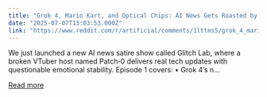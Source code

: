 ```yaml
---
title: "Grok 4, Mario Kart, and Optical Chips: AI News Gets Roasted by a Glitched Host (Glitch Lab Ep1)"
date: "2025-07-07T13:03:53.000Z"
link: "https://www.reddit.com/r/artificial/comments/1lttms5/grok_4_mario_kart_and_optical_chips_ai_news_gets/"
---
```


We just launched a new AI news satire show called Glitch Lab, where a broken VTuber host named Patch‑0 delivers real tech updates with questionable emotional stability.
 Episode 1 covers: • Grok 4’s n...

[Read more](https://www.reddit.com/r/artificial/comments/1lttms5/grok_4_mario_kart_and_optical_chips_ai_news_gets/)
